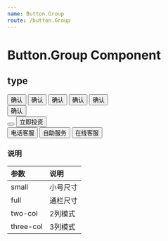 ```yaml
---
name: Button.Group
route: /button.Group
---
```



# Button.Group Component

## type
<Playground>
    <Button.Group type='small'>
        <Button color='blue' primary>确认</Button>
        <Button color='orange' primary>确认</Button>
        <Button color='green' primary>确认</Button>
        <Button color='red' primary>确认</Button>
        <Button color='yellow' primary>确认</Button>
    </Button.Group>
    <br />
    <Button.Group type='full'>
        <Button color='blue' primary>确认</Button>
    </Button.Group>
    <br />
    <Button.Group type='two-col'>
        <Button color='yellow' primary><Icon icon='callcenter-w' /></Button>
        <Button primary>立即投资</Button>
    </Button.Group>
    <br />
    <Button.Group type='three-col'>
        <Button><Icon icon='telephone' />电话客服</Button>
        <Button>自助服务</Button>
        <Button primary>在线客服</Button>
    </Button.Group>
</Playground>

### 说明
|   参数    |   说明   |
| :-------- | :------- |
| small     | 小号尺寸 |
| full      | 通栏尺寸 |
| two-col   | 2列模式  |
| three-col | 3列模式  |
